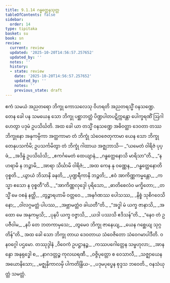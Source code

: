 ```yaml
---
title: 9.1.14 ဂန္ဓတ္ထေနသုတ္တ
tableOfContents: false
sidebar:
  order: 14
type: tipitaka
basket: su
book: sn
review:
  current: review
  updated: '2025-10-20T14:56:57.257652'
  updated_by: ''
  notes: ''
  history:
  - state: review
    date: '2025-10-20T14:56:57.257652'
    updated_by: ''
    notes: ''
    previous_state: draft
---
```



<DynamicBreadcrumb />


<ReviewStatus review={frontmatter.review} showDetails={true} />

<HypothesisAnnotation frontmatter={frontmatter} />

<Division number="234" book="sn" e="ch" v="18" p="314">

<Paragraph number="1437" book="sn">
ဧကံ သမယံ အညတရော ဘိက္ခု ကောသလေသု ဝိဟရတိ အညတရသ္မိံ ဝနသဏ္ဍေ. တေန ခေါ ပန သမယေန သော ဘိက္ခု ပစ္ဆာဘတ္တံ ပိဏ္ဍပါတပဋိက္ကန္တော ပေါက္ခရဏိံ ဩဂါဟေတွာ ပဒုမံ ဥပသိင်္ဃတိ. အထ ခေါ ယာ တသ္မိံ ဝနသဏ္ဍေ အဓိဝတ္ထာ ဒေဝတာ တဿ ဘိက္ခုနော အနုကမ္ပိကာ အတ္ထကာမာ တံ ဘိက္ခုံ သံဝေဇေတုကာမာ ယေန သော ဘိက္ခု တေနုပသင်္ကမိ; ဥပသင်္ကမိတွာ တံ ဘိက္ခုံ ဂါထာယ အဇ္ဈဘာသိ—
</Paragraph>

<Paragraph number="1438" type="verses" book="sn">
_“ယမေတံ ဝါရိဇံ ပုပ္ဖံ,_  
_အဒိန္နံ ဥပသိင်္ဃသိ;_  
_ဧကင်္ဂမေတံ ထေယျာနံ,_  
_ဂန္ဓတ္ထေနောသိ မာရိသာ”တိ._  

</Paragraph>

<Paragraph number="1439" type="verses" book="sn">
_“န ဟရာမိ န ဘဉ္ဇာမိ,_  
_အာရာ သိင်္ဃာမိ ဝါရိဇံ;_  
_အထ ကေန နု ဝဏ္ဏေန,_  
_ဂန္ဓတ္ထေနောတိ ဝုစ္စတိ._  

</Paragraph>

<Paragraph number="1440" type="verses" book="sn">
_ယွာယံ ဘိသာနိ ခနတိ,_  
_ပုဏ္ဍရီကာနိ ဘဉ္ဇတိ;_  
_ဧဝံ အာကိဏ္ဏကမ္မန္တော,_  
_ကသ္မာ ဧသော န ဝုစ္စတီ”တိ._  

</Paragraph>

<Paragraph number="1441" type="verses" book="sn">
_“အာကိဏ္ဏလုဒ္ဒေါ ပုရိသော,_  
_ဓာတိစေလံဝ မက္ခိတော;_  
_တသ္မိံ မေ ဝစနံ နတ္ထိ,_  
_တွဉ္စာရဟာမိ ဝတ္တဝေ._  

</Paragraph>

<Paragraph number="1442" type="verses" book="sn">
_အနင်္ဂဏဿ ပေါသဿ,_  
_နိစ္စံ သုစိဂဝေသိနော;_  
_ဝါလဂ္ဂမတ္တံ ပါပဿ,_  
_အဗ္ဘာမတ္တံဝ ခါယတီ”တိ._  

</Paragraph>

<Paragraph number="1443" type="verses" book="sn">
_“အဒ္ဓါ မံ ယက္ခ ဇာနာသိ,_  
_အထော မေ အနုကမ္ပသိ;_  
_ပုနပိ ယက္ခ ဝဇ္ဇာသိ,_  
_ယဒါ ပဿသိ ဧဒိသန်”တိ._  

</Paragraph>

<Paragraph number="1444" type="verses" book="sn">
_“နေဝ တံ ဥပဇီဝါမ,_  
_နပိ တေ ဘတကာမှသေ;_  
_တွမေဝ ဘိက္ခု ဇာနေယျ,_  
_ယေန ဂစ္ဆေယျ သုဂ္ဂတိန်”တိ._  

</Paragraph>

<Paragraph number="1445" book="sn">
အထ ခေါ သော ဘိက္ခု တာယ ဒေဝတာယ သံဝေဇိတော သံဝေဂမာပါဒီတိ.

</Paragraph>
</Division>

<Paragraph number="1446" type="center" book="sn">
ဝနဝဂ္ဂေါ ပဌမော.



</Paragraph>

<Paragraph number="1447" type="center" book="sn">
တဿုဒ္ဒါနံ


</Paragraph>

<Paragraph number="1448" type="verses" book="sn">
_ဝိဝေကံ ဥပဋ္ဌာနဉ္စ,_  
_ကဿပဂေါတ္တေန သမ္ဗဟုလာ;_  
_အာနန္ဒော အနုရုဒ္ဓေါ စ,_  
_နာဂဒတ္တဉ္စ ကုလဃရဏီ._  

</Paragraph>

<Paragraph number="1449" type="verses" book="sn">
_ဝဇ္ဇိပုတ္တော စ ဝေသာလီ,_  
_သဇ္ဈာယေန အယောနိသော;_  
_မဇ္ဈနှိကာလမှိ ပါကတိန္ဒြိယ-_  
_ပဒုမပုပ္ဖေန စုဒ္ဒသ ဘဝေတိ._  


</Paragraph>

<Paragraph number="1450" type="center" book="sn">
ဝနသံယုတ္တံ သမတ္တံ.
</Paragraph>